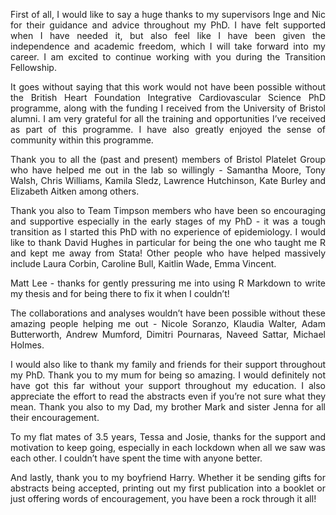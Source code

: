<style>
body {
text-align: justify}
</style>

First of all, I would like to say a huge thanks to my supervisors Inge and Nic for their guidance and advice throughout my PhD. I have felt supported when I have needed it, but also feel like I have been given the independence and academic freedom, which I will take forward into my career. I am excited to continue working with you during the Transition Fellowship.

It goes without saying that this work would not have been possible without the British Heart Foundation Integrative Cardiovascular Science PhD programme, along with the funding I received from the University of Bristol alumni. I am very grateful for all the training and opportunities I've received as part of this programme. I have also greatly enjoyed the sense of community within this programme.

Thank you to all the (past and present) members of Bristol Platelet Group who have helped me out in the lab so willingly - Samantha Moore, Tony Walsh, Chris Williams, Kamila Sledz, Lawrence Hutchinson, Kate Burley and Elizabeth Aitken among others. 

Thank you also to Team Timpson members who have been so encouraging and supportive especially in the early stages of my PhD - it was a tough transition as I started this PhD with no experience of epidemiology. I would like to thank David Hughes in particular for being the one who taught me R and kept me away from Stata! Other people who have helped massively include Laura Corbin, Caroline Bull, Kaitlin Wade, Emma Vincent.

Matt Lee - thanks for gently pressuring me into using R Markdown to write my thesis and for being there to fix it when I couldn't! 

The collaborations and analyses wouldn't have been possible without these amazing people helping me out - Nicole Soranzo, Klaudia Walter, Adam Butterworth, Andrew Mumford, Dimitri Pournaras, Naveed Sattar, Michael Holmes.

I would also like to thank my family and friends for their support throughout my PhD. Thank you to my mum for being so amazing. I would definitely not have got this far without your support throughout my education. I also appreciate the effort to read the abstracts even if you're not sure what they mean. Thank you also to my Dad, my brother Mark and sister Jenna for all their encouragement. 

To my flat mates of 3.5 years, Tessa and Josie, thanks for the support and motivation to keep going, especially in each lockdown when all we saw was each other. I couldn't have spent the time with anyone better.

And lastly, thank you to my boyfriend Harry. Whether it be sending gifts for abstracts being accepted, printing out my first publication into a booklet or just offering words of encouragement, you have been a rock through it all! 
